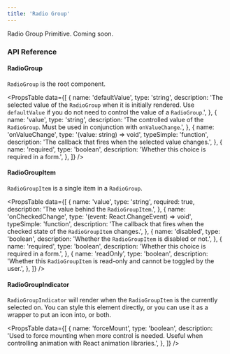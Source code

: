 ```yaml
---
title: 'Radio Group'
---
```


Radio Group Primitive. Coming soon.

### API Reference

#### RadioGroup

`RadioGroup` is the root component.

<PropsTable
  data={[
    {
      name: 'defaultValue',
      type: 'string',
      description:
        'The selected value of the `RadioGroup` when it is initially rendered. Use `defaultValue` if you do not need to control the value of a `RadioGroup`.',
    },
    {
      name: 'value',
      type: 'string',
      description:
        'The controlled value of the `RadioGroup`. Must be used in conjunction with `onValueChange`.',
    },
    {
      name: 'onValueChange',
      type: '(value: string) => void',
      typeSimple: 'function',
      description: 'The callback that fires when the selected value changes.',
    },
    {
      name: 'required',
      type: 'boolean',
      description: 'Whether this choice is required in a form.',
    },
  ]}
/>

#### RadioGroupItem

`RadioGroupItem` is a single item in a `RadioGroup`.

<PropsTable
  data={[
    {
      name: 'value',
      type: 'string',
      required: true,
      description: 'The value behind the `RadioGroupItem`.',
    },
    {
      name: 'onCheckedChange',
      type: '(event: React.ChangeEvent<HTMLInputElement>) => void',
      typeSimple: 'function',
      description:
        'The callback that fires when the checked state of the `RadioGroupItem` changes.',
    },
    {
      name: 'disabled',
      type: 'boolean',
      description: 'Whether the `RadioGroupItem` is disabled or not.',
    },
    {
      name: 'required',
      type: 'boolean',
      description: 'Whether this choice is required in a form.',
    },
    {
      name: 'readOnly',
      type: 'boolean',
      description:
        'Whether this `RadioGroupItem` is read-only and cannot be toggled by the user.',
    },
  ]}
/>

#### RadioGroupIndicator

`RadioGroupIndicator` will render when the `RadioGroupItem` is the currently selected on. You can style this element directly, or you can use it as a wrapper to put an icon into, or both.

<PropsTable
  data={[
    {
      name: 'forceMount',
      type: 'boolean',
      description:
        'Used to force mounting when more control is needed. Useful when controlling animation with React animation libraries.',
    },
  ]}
/>
